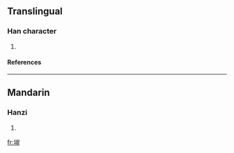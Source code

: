 ==Translingual==
===Han character===
{{Han char|rn=32|rad=土|as=08|sn=11|four=|canj=土山一十 (GUMJ)}}
# {{defn|Han|sort=土08}}
====References====
{{Han ref|kx=0232.181|hdz=10453.070|uh=5813|ud=22547}}
----
==Mandarin==
===Hanzi===
{{cmn-hanzi|pin=[[àn]] ([[an4]])|wg=an<sup>4</sup>}}
# {{defn|Mandarin}}

[[fr:堓]]